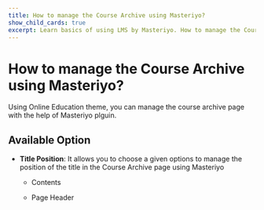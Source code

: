 ---
title: How to manage the Course Archive using Masteriyo?
show_child_cards: true
excerpt: Learn basics of using LMS by Masteriyo. How to manage the Course Archive using Masteriyo
---

# How to manage the Course Archive using Masteriyo?

Using Online Education theme, you can manage the course archive page with the help of Masteriyo plguin.


## Available Option

- **Title Position**: It allows you to choose a given options to manage the position of the title in the Course Archive page using Masteriyo
    - Contents

    - Page Header